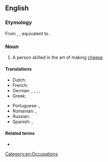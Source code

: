 ==English==
{{wikipedia}}

===Etymology===
From {{inh|en|enm|chese-maker}}, {{m|enm|chese-makere}}, equivalent to {{compound|en|cheese|maker}}.

===Noun===
{{en-noun}}

# A person skilled in the art of making [[cheese]]

====Translations====
{{trans-top|person skilled in making cheese}}
* Dutch: {{t|nl|kaasmaker|m}}
* French: {{t+|fr|fromager|m}}
* German: {{t|de|Käsemacher|m}}, {{t|de|Käser|m}}, {{t|de|Käsemacherin|f}}, {{t|de|Kaser|m}} {{qualifier|regional, esp. Austrian}}, {{t|de|Kaserin|f}}
* Greek: {{t+|el|τυροκόμος|m|sc=Grek}}
{{trans-mid}}
* Portuguese: {{t+|pt|queijeiro|m}}, {{t+|pt|queijeira|f}}
* Romanian: {{t+|ro|brânzar|m}}, {{t+|ro|brânzăreasă|f}}
* Russian: {{t+|ru|сыроде́л|m}}
* Spanish: {{t|es|quesero|m}}, {{t|es|quesera|f}}
{{trans-bottom}}

====Related terms====
* {{l|en|cheesemaking}}

[[Category:en:Occupations]]